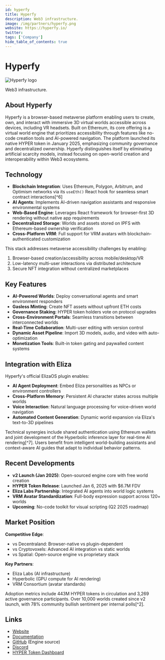 ```yaml
---
id: hyperfy
title: Hyperfy
description: Web3 infrastructure.
image: /img/partners/hyperfy.png
website: https://hyperfy.io/
twitter:
tags: ['Company']
hide_table_of_contents: true
---
```


# Hyperfy

<div className="partner-logo">
  <img src="/img/partners/hyperfy.png" alt="Hyperfy logo" />
</div>

Web3 infrastructure.

## About Hyperfy

Hyperfy is a browser-based metaverse platform enabling users to create, own, and interact with immersive 3D virtual worlds accessible across devices, including VR headsets. Built on Ethereum, its core offering is a virtual world engine that prioritizes accessibility through features like no-code creation tools and AI-powered navigation. The platform launched its native HYPER token in January 2025, emphasizing community governance and decentralized ownership. Hyperfy distinguishes itself by eliminating artificial scarcity models, instead focusing on open-world creation and interoperability within Web3 ecosystems.

## Technology

- **Blockchain Integration**: Uses Ethereum, Polygon, Arbitrum, and Optimism networks via its `useEth()` React hook for seamless smart contract interactions[^6]
- **AI Agents**: Implements AI-driven navigation assistants and responsive environmental systems
- **Web-Based Engine**: Leverages React framework for browser-first 3D rendering without native app requirements
- **Decentralized Storage**: Worlds and assets stored on IPFS with Ethereum-based ownership verification
- **Cross-Platform VRM**: Full support for VRM avatars with blockchain-authenticated customization

This stack addresses metaverse accessibility challenges by enabling:

1. Browser-based creation/accessibility across mobile/desktop/VR
2. Low-latency multi-user interactions via distributed architecture
3. Secure NFT integration without centralized marketplaces

## Key Features

- **AI-Powered Worlds**: Deploy conversational agents and smart environment responders
- **Gasless Minting**: Create NFT assets without upfront ETH costs
- **Governance Staking**: HYPER token holders vote on protocol upgrades
- **Cross-Environment Portals**: Seamless transitions between interconnected worlds
- **Real-Time Collaboration**: Multi-user editing with version control
- **Dynamic Asset Pipeline**: Import 3D models, audio, and video with auto-optimization
- **Monetization Tools**: Built-in token gating and paywalled content systems

## Integration with Eliza

Hyperfy's official ElizaOS plugin enables:

- **AI Agent Deployment**: Embed Eliza personalities as NPCs or environment controllers
- **Cross-Platform Memory**: Persistent AI character states across multiple worlds
- **Voice Interaction**: Natural language processing for voice-driven world navigation
- **Automated Content Generation**: Dynamic world expansion via Eliza's text-to-3D pipelines

Technical synergies include shared authentication using Ethereum wallets and joint development of the Hyperbolic inference layer for real-time AI rendering[^7]. Users benefit from intelligent world-building assistants and context-aware AI guides that adapt to individual behavior patterns.

## Recent Developments

- **v2 Launch (Jan 2025)**: Open-sourced engine core with free world creation
- **HYPER Token Release**: Launched Jan 6, 2025 with $6.7M FDV
- **Eliza Labs Partnership**: Integrated AI agents into world logic systems
- **VRM Avatar Standardization**: Full-body expression support across 120+ worlds
- **Upcoming**: No-code toolkit for visual scripting (Q2 2025 roadmap)

## Market Position

**Competitive Edge**:

- vs Decentraland: Browser-native vs plugin-dependent
- vs Cryptovoxels: Advanced AI integration vs static worlds
- vs Spatial: Open-source engine vs proprietary stack

**Key Partners**:

- Eliza Labs (AI infrastructure)
- Hyperbolic (GPU compute for AI rendering)
- VRM Consortium (avatar standards)

Adoption metrics include 443M HYPER tokens in circulation and 3,269 active governance participants. Over 10,000 worlds created since v2 launch, with 78% community bullish sentiment per internal polls[^2].

## Links

- [Website](https://hyperfy.io)
- [Documentation](https://docs.hyperfy.io)
- [GitHub](https://github.com/hyperfy-io) (Engine source)
- [Discord](https://discord.gg/hyperfy)
- [HYPER Token Dashboard](https://app.hyperfy.io/stats)
